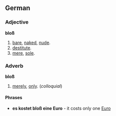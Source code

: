 ==German==
===Adjective===
'''bloß'''
# [[bare]], [[naked]], [[nude]].
# [[destitute]].
# [[mere]], [[sole]].

===Adverb===
'''bloß'''
# [[merely]], [[only]]. (''colloquial'')

====Phrases====
* '''es kostet bloß eine Euro''' - it costs only one [[Euro]]